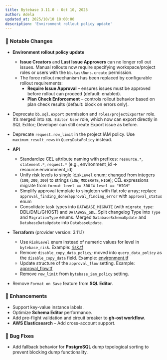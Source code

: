 ```yaml
---
title: Bytebase 3.11.0 - Oct 10, 2025
author: Adela
updated_at: 2025/10/10 18:00:00
description: 'Environment rollout policy update'
---
```



### 🔔 Notable Changes

- **Environment rollout policy update**
  - **Issue Creators** and **Last Issue Approvers** can no longer roll out issues. Manual rollouts now require specifying workspace/project roles or users with the `bb.taskRuns.create` permission.
  - The force rollout mechanism has been replaced by configurable rollout requirements:
    - **Require Issue Approval** – ensures issues must be approved before rollout can proceed (default: enabled).
    - **Plan Check Enforcement** – controls rollout behavior based on plan check results (default: block on errors only).

- Deprecate `bb.sql.export` permission and `roles/projectExporter` role. It’s merged into `SQL Editor User` role, which now can export directly in SQL Editor; Developer can still create Export issue as before.
- Deprecate `request.row_limit` in the project IAM policy. Use `maximum_result_rows` in `QueryDataPolicy` instead.

- **API**

  - Standardize CEL attribute naming with prefixes: `resource.*`, `statement.*`, `request.*` (e.g., environment_id → resource.environment_id)
  - Unify risk levels to single `RiskLevel` enum; changed from integers (`100`, `200`, `300`) to strings (`LOW`, `MODERATE`, `HIGH`); CEL expressions migrate from `format level == 300` to `level == "HIGH"`
  - Simplify approval template to singleton with flat role array; replace `approval_finding_done`/`approval_finding_error` with `approval_status` enum
  - Consolidate task types into `DATABASE_MIGRATE` (with `migrate_type`: DDL/DML/GHOST) and `DATABASE_SDL`. Split changelog Type into `Type` and `MigrationType` enums. Merged `DatabaseSchemaUpdate` and `DatabaseDataUpdate` into `DatabaseUpdate`.

- **Terraform** (provider version: 3.11.1)
  
  - Use `RiskLevel` enum instead of numeric values for level in `bytebase_risk`. Example: [risk.tf](https://github.com/bytebase/terraform-provider-bytebase/blob/main/examples/setup/risk.tf)
  - Remove `disable_copy_data_policy`; moved into `query_data_policy` as the `disable_copy_data` field. Example: [environment.tf](https://github.com/bytebase/terraform-provider-bytebase/blob/main/examples/setup/environment.tf#L60)
  - Update structure of the `approval_flow` setting. Example: [approval_flow.tf](https://github.com/bytebase/terraform-provider-bytebase/blob/main/examples/setup/approval_flow.tf)
  - Remove `row_limit` from `bytebase_iam_policy` setting.

- Remove `Format on Save` feature from **SQL Editor**.

### 🎄 Enhancements

- Support key-value instance labels.
- Optimize **Schema Editor** performance.
- Add pre-flight validation and circuit breaker to **gh-ost workflow**.
- **AWS Elasticsearch** – Add cross-account support.

### 🐞 Bug Fixes

- Add fallback behavior for **PostgreSQL** dump topological sorting to prevent blocking dump functionality.

<InstallUpgrade />
